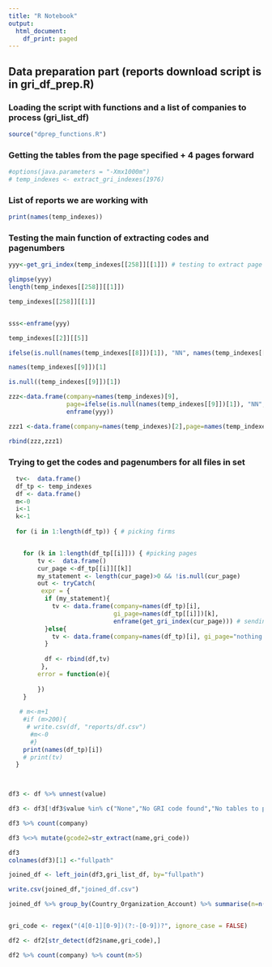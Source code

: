 ```yaml
---
title: "R Notebook"
output:
  html_document:
    df_print: paged
---
```

## Data preparation part (reports download script is in gri_df_prep.R) 

### Loading the script with functions and a list of companies to process (gri_list_df)
```r
source("dprep_functions.R")

```

### Getting the tables from the page specified + 4 pages forward

```r
#options(java.parameters = "-Xmx1000m")
# temp_indexes <- extract_gri_indexes(1976)

```


### List of reports we are working with
```r

print(names(temp_indexes))

```

### Testing the main function of extracting codes and pagenumbers
```r
yyy<-get_gri_index(temp_indexes[[258]][[1]]) # testing to extract page numbers for 13 company for the 3d page

glimpse(yyy)
length(temp_indexes[[258]][[1]])

temp_indexes[[258]][[1]]


sss<-enframe(yyy)

temp_indexes[[2]][[5]]

ifelse(is.null(names(temp_indexes[[8]])[1]), "NN", names(temp_indexes[[8]])[1])

names(temp_indexes[[9]])[1]

is.null((temp_indexes[[9]])[1])

zzz<-data.frame(company=names(temp_indexes)[9],
                page=ifelse(is.null(names(temp_indexes[[9]])[1]), "NN", names(temp_indexes[[8]])[1]),
                enframe(yyy))

zzz1 <-data.frame(company=names(temp_indexes)[2],page=names(temp_indexes[[2]])[5], name="NN", value="YY")

rbind(zzz,zzz1)

```


### Trying to get the codes and pagenumbers for all files in set
```r
  tv<-  data.frame()
  df_tp <- temp_indexes
  df <- data.frame()
  m<-0
  i<-1
  k<-1
  
  for (i in 1:length(df_tp)) { # picking firms


    for (k in 1:length(df_tp[[i]])) { #picking pages
        tv <-  data.frame()
        cur_page <-df_tp[[i]][[k]]
        my_statement <- length(cur_page)>0 && !is.null(cur_page)
        out <- tryCatch(
         expr = {
          if (my_statement){
            tv <- data.frame(company=names(df_tp)[i],
                             gi_page=names(df_tp[[i]])[k],
                             enframe(get_gri_index(cur_page))) # sending a page to a get_gri_function
          }else{
            tv <- data.frame(company=names(df_tp)[i], gi_page="nothing found", name="No pages/tables found", value="None")
          }
         
          df <- rbind(df,tv)
         },
        error = function(e){ 
          
        })
    }  
    
   # m<-m+1
    #if (m>200){
     # write.csv(df, "reports/df.csv")
      #m<-0
      #}
    print(names(df_tp)[i])
    # print(tv)
  }

  

```


```r
df3 <- df %>% unnest(value)

df3 <- df3[!df3$value %in% c("None","No GRI code found","No tables to process"),]

df3 %>% count(company)

df3 %<>% mutate(gcode2=str_extract(name,gri_code))

df3 
colnames(df3)[1] <-"fullpath"

joined_df <- left_join(df3,gri_list_df, by="fullpath")

write.csv(joined_df,"joined_df.csv")

joined_df %>% group_by(Country_Organization_Account) %>% summarise(n=n())



```


```r
gri_code <- regex("(4[0-1][0-9])(?:-[0-9])?", ignore_case = FALSE)

df2 <- df2[str_detect(df2$name,gri_code),]

df2 %>% count(company) %>% count(n>5)

```






